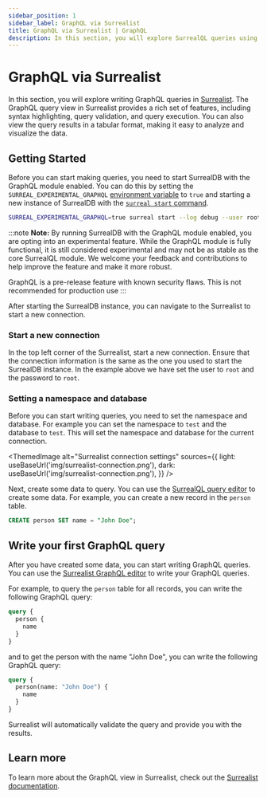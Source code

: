 ```yaml
---
sidebar_position: 1
sidebar_label: GraphQL via Surrealist 
title: GraphQL via Surrealist | GraphQL
description: In this section, you will explore SurrealQL queries using Surrealist, the official query editor for SurrealDB. Surrealist is a powerful tool that allows you to write, execute, and visualize SurrealQL queries in real-time.
---
```



# GraphQL via Surrealist 

In this section, you will explore writing GraphQL queries in [Surrealist](https://surrealist.app/query). The GraphQL query view in Surrealist provides a rich set of features, including syntax highlighting, query validation, and query execution. You can also view the query results in a tabular format, making it easy to analyze and visualize the data.

## Getting Started

Before you can start making queries, you need to start SurrealDB with the GraphQL module enabled. You can do this by setting the `SURREAL_EXPERIMENTAL_GRAPHQL` [environment variable](/docs/surrealdb/installation/running/env_vars) to `true` and starting a new instance of SurrealDB with the [`surreal start` command](/docs/surrealdb/cli/start).

```bash
SURREAL_EXPERIMENTAL_GRAPHQL=true surreal start --log debug --user root --password root
```

:::note
__Note:__ By running SurrealDB with the GraphQL module enabled, you are opting into an experimental feature. While the GraphQL module is fully functional, it is still considered experimental and may not be as stable as the core SurrealQL module. We welcome your feedback and contributions to help improve the feature and make it more robust. 

GraphQL is a pre-release feature with known security flaws. This is not recommended for production use
:::

After starting the SurrealDB instance, you can navigate to the Surrealist to start a new connection. 

### Start a new connection

In the top left corner of the Surrealist, start a new connection. Ensure that the connection information is the same as the one you used to start the SurrealDB instance. In the example above we have set the user to `root` and the password to `root`.

### Setting a namespace and database

Before you can start writing queries, you need to set the namespace and database. For example you can set the namespace to `test` and the database to `test`. This will set the namespace and database for the current connection.

<ThemedImage
  alt="Surrealist connection settings"
  sources={{
    light: useBaseUrl('img/surrealist-connection.png'),
    dark: useBaseUrl('img/surrealist-connection.png'),
  }}
/>

Next, create some data to query. You can use the [SurrealQL query editor](/docs/surrealist/query) to create some data. For example, you can create a new record in the `person` table.

```sql
CREATE person SET name = "John Doe";
```

## Write your first GraphQL query

After you have created some data, you can start writing GraphQL queries. You can use the [Surrealist GraphQL editor](https://surrealist.app/graphql) to write your GraphQL queries. 

For example, to query the `person` table for all records, you can write the following GraphQL query:

```graphql
query {
  person {
    name
  }
}
```

and to get the person with the name "John Doe", you can write the following GraphQL query:

```graphql
query {
  person(name: "John Doe") {
    name
  }
}
```

Surrealist will automatically validate the query and provide you with the results. 

## Learn more 

To learn more about the GraphQL view in Surrealist, check out the [Surrealist documentation](/docs/surrealist).



